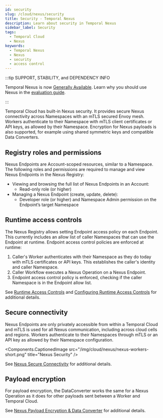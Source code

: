 ```yaml
---
id: security
slug: /cloud/nexus/security
title: Security - Temporal Nexus
description: Learn about security in Temporal Nexus
sidebar_label: Security
tags:
  - Temporal Cloud
  - Nexus
keywords:
  - Temporal Nexus
  - Nexus
  - security
  - access control
---
```



:::tip SUPPORT, STABILITY, and DEPENDENCY INFO

Temporal Nexus is now [Generally Available](/evaluate/development-production-features/release-stages#general-availability).
Learn why you should use Nexus in the [evaluation guide](/evaluate/nexus).

:::

Temporal Cloud has built-in Nexus security.
It provides secure Nexus connectivity across Namespaces with an mTLS secured Envoy mesh.
Workers authenticate to their Namespace with mTLS client certificates or API keys, as allowed by their Namespace.
Encryption for Nexus payloads is also supported, for example using shared symmetric keys and compatible Data Converters.

## Registry roles and permissions

Nexus Endpoints are Account-scoped resources, similar to a Namespace.
The following roles and permissions are required to manage and view Nexus Endpoints in the Nexus Registry:

- Viewing and browsing the full list of Nexus Endpoints in an Account:
  - Read-only role (or higher)
- Managing a Nexus Endpoint (create, update, delete):
  - Developer role (or higher) and Namespace Admin permission on the Endpoint’s target Namespace

## Runtime access controls

The Nexus Registry allows setting Endpoint access policy on each Endpoint.
This currently includes an allow list of caller Namespaces that can use the Endpoint at runtime.
Endpoint access control policies are enforced at runtime:

1. Caller's Worker authenticates with their Namespace as they do today with mTLS certificates or API keys.
   This establishes the caller's identity and caller Namespace.
2. Caller Workflow executes a Nexus Operation on a Nexus Endpoint.
3. Endpoint access control policy is enforced, checking if the caller Namespace is in the Endpoint allow list.

See [Runtime Access Controls](/nexus/security#runtime-access-controls) and [Configuring Runtime Access Controls](/nexus/registry#configure-runtime-access-controls) for additional details.

## Secure connectivity

Nexus Endpoints are only privately accessible from within a Temporal Cloud and mTLS is used for all Nexus communication, including across cloud cells and regions.
Workers authenticate to their Namespaces through mTLS or an API key as allowed by their Namespace configuration.

<Components.CaptionedImage
    src="/img/cloud/nexus/nexus-workers-short.png"
    title="Nexus Security"
/>

See [Nexus Secure Connectivity](/nexus/security#secure-connectivity) for additional details.

## Payload encryption

For payload encryption, the DataConverter works the same for a Nexus Operation as it does for other payloads sent between a Worker and Temporal Cloud.

See [Nexus Payload Encryption & Data Converter](/nexus/security#payload-encryption-data-converter) for additional details.
